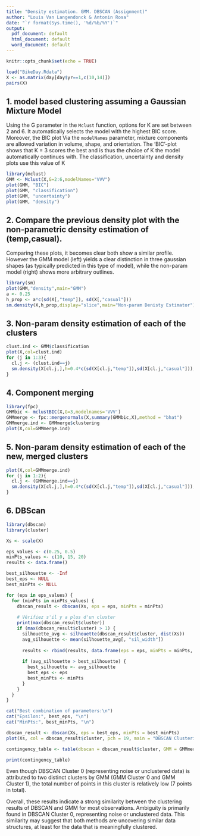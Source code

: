 ```yaml
---
title: "Density estimation. GMM. DBSCAN (Assignment)"
author: "Louis Van Langendonck & Antonin Rosa"
date: "`r format(Sys.time(), '%d/%b/%Y')`"
output:
  pdf_document: default
  html_document: default
  word_document: default
---
```


```r
knitr::opts_chunk$set(echo = TRUE)
```

```r
load("BikeDay.Rdata")
X <- as.matrix(day[day$yr==1,c(10,14)])
pairs(X)
```

## 1. model based clustering assuming a Gaussian Mixture Model

Using the G parameter in the `Mclust` function, options for K are set between 2 and 6. It automatically selects the model with the highest BIC score. Moreover, the BIC plot Via the `modelNames` parameter, mixture components are allowed variation in volume, shape, and orientation. The 'BIC'-plot shows that K = 3 scores the best and is thus the choice of K the model automatically continues with. The classification, uncertainty and density plots use this value of K

```r
library(mclust)
GMM <- Mclust(X,G=2:6,modelNames="VVV")
plot(GMM, "BIC")
plot(GMM, "classification")
plot(GMM, "uncertainty")
plot(GMM, "density")
```

## 2. Compare the previous density plot with the non-parametric density estimation of (temp,casual).

Comparing these plots, it becomes clear both show a similar profile. However the GMM model (left) yields a clear distinction in three gaussian shapes (as typically predicted in this type of model), while the non-param model (right) shows more arbitrary outlines.

```r
library(sm)
plot(GMM,"density",main="GMM")
a <- 0.25
h_prop <- a*c(sd(X[,"temp"]), sd(X[,"casual"]))
sm.density(X,h_prop,display="slice",main="Non-param Denisty Estimator")
```

## 3. Non-param density estimation of each of the clusters

```r
clust.ind <- GMM$classification
plot(X,col=clust.ind)
for (j in 1:3){
  cl.j <- (clust.ind==j)
  sm.density(X[cl.j,],h=0.4*c(sd(X[cl.j,"temp"]),sd(X[cl.j,"casual"])),display="slice",props=c(75),col=j, cex=4, add=TRUE)
}
```

## 4. Component merging

```r
library(fpc)
GMMbic <- mclustBIC(X,G=3,modelnames='VVV')
GMMmerge <- fpc::mergenormals(X,summary(GMMbic,X),method = "bhat")
GMMmerge.ind <- GMMmerge$clustering
plot(X,col=GMMmerge.ind)
```

## 5. Non-param density estimation of each of the new, merged clusters

```r
plot(X,col=GMMmerge.ind)
for (j in 1:2){
  cl.j <- (GMMmerge.ind==j)
  sm.density(X[cl.j,],h=0.4*c(sd(X[cl.j,"temp"]),sd(X[cl.j,"casual"])),display="slice",props=c(75),col=j, cex=4, add=TRUE)
}
```


## 6. DBScan

```r
library(dbscan)
library(cluster)

Xs <- scale(X)

eps_values <- c(0.25, 0.5)
minPts_values <- c(10, 15, 20)
results <- data.frame()

best_silhouette <- -Inf
best_eps <- NULL
best_minPts <- NULL

for (eps in eps_values) {
  for (minPts in minPts_values) {
    dbscan_result <- dbscan(Xs, eps = eps, minPts = minPts)
    
    # Vérifiez s'il y a plus d'un cluster
    print(max(dbscan_result$cluster))
    if (max(dbscan_result$cluster) > 1) {
      silhouette_avg <- silhouette(dbscan_result$cluster, dist(Xs))
      avg_silhouette <- mean(silhouette_avg[, "sil_width"])
      
      results <- rbind(results, data.frame(eps = eps, minPts = minPts, silhouette = avg_silhouette))
    
      if (avg_silhouette > best_silhouette) {
        best_silhouette <- avg_silhouette
        best_eps <- eps
        best_minPts <- minPts
      }
    }
  }
}

cat("Best combination of parameters:\n")
cat("Epsilon:", best_eps, "\n")
cat("MinPts:", best_minPts, "\n")

dbscan_result <- dbscan(Xs, eps = best_eps, minPts = best_minPts)
plot(Xs, col = dbscan_result$cluster, pch = 19, main = "DBSCAN Clustering")

contingency_table <- table(dbscan = dbscan_result$cluster, GMM = GMMmerge.ind)

print(contingency_table)

```

Even though DBSCAN Cluster 0 (representing noise or unclustered data) is attributed to two distinct clusters by GMM (GMM Cluster 0 and GMM Cluster 1), the total number of points in this cluster is relatively low (7 points in total).

Overall, these results indicate a strong similarity between the clustering results of DBSCAN and GMM for most observations. Ambiguity is primarily found in DBSCAN Cluster 0, representing noise or unclustered data. This similarity may suggest that both methods are uncovering similar data structures, at least for the data that is meaningfully clustered.